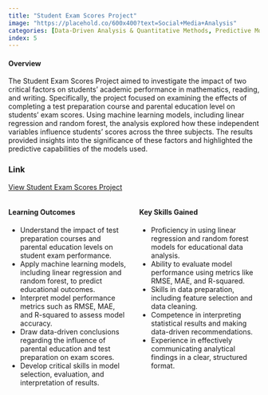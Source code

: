 ```yaml
---
title: "Student Exam Scores Project"
image: "https://placehold.co/600x400?text=Social+Media+Analysis"
categories: [Data-Driven Analysis & Quantitative Methods, Predictive Modeling & Forecasting, Data Preparation and Feature Engineering, Model Evaluation, Quantitative Insights, Educational Implications, Insights & Recommendations Based on Analytics, Visual Exploration & Interpretation]
index: 5
---
```


#### **Overview**  
The Student Exam Scores Project aimed to investigate the impact of two critical factors on students' academic performance in mathematics, reading, and writing. Specifically, the project focused on examining the effects of completing a test preparation course and parental education level on students' exam scores. Using machine learning models, including linear regression and random forest, the analysis explored how these independent variables influence students' scores across the three subjects. The results provided insights into the significance of these factors and highlighted the predictive capabilities of the models used.

### Link 
[View Student Exam Scores Project](https://raw.githubusercontent.com/jonnydlt/6400/main/images/6540%20Student%20Exam%20Scores%20Project.pdf)

::: {.columns}
::: {.column width="50%"}
#### **Learning Outcomes**  
- Understand the impact of test preparation courses and parental education levels on student exam performance.
- Apply machine learning models, including linear regression and random forest, to predict educational outcomes.
- Interpret model performance metrics such as RMSE, MAE, and R-squared to assess model accuracy.
- Draw data-driven conclusions regarding the influence of parental education and test preparation on exam scores.
- Develop critical skills in model selection, evaluation, and interpretation of results.
:::
::: {.column width="50%"}
#### **Key Skills Gained**  
- Proficiency in using linear regression and random forest models for educational data analysis.
- Ability to evaluate model performance using metrics like RMSE, MAE, and R-squared.
- Skills in data preparation, including feature selection and data cleaning.
- Competence in interpreting statistical results and making data-driven recommendations.
- Experience in effectively communicating analytical findings in a clear, structured format.
:::
:::